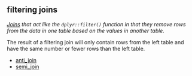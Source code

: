 ## filtering joins

<dfn>[Joins](j.html#joins) that act like the `dplyr::filter()` function in that they remove rows from the data in one table based on the values in another table.</dfn>

The result of a filtering join will only contain rows from the left table and have the same number or fewer rows than the left table.

* [anti_join](a.html#anti-join)
* [semi_join](s.html#semi-join)



